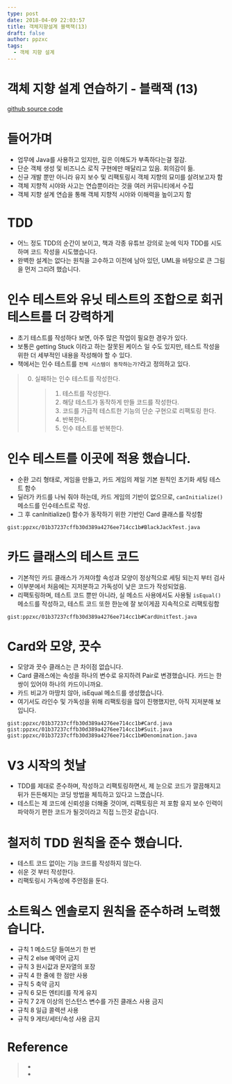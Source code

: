 ```yaml
---
type: post
date: 2018-04-09 22:03:57
title: 객체지향설계 블랙잭(13)
draft: false
author: ppzxc
tags:
  - 객체 지향 설계
---
```


# 객체 지향 설계 연습하기 - 블랙잭 (13)

[github source code](https://github.com/JungHa-Cho/BlackJack)

# 들어가며

- 업무에 Java를 사용하고 있지만, 깊은 이해도가 부족하다는걸 절감.
- 단순 객체 생성 및 비즈니스 로직 구현에만 매달리고 있음. 회의감이 듦.
- 신규 개발 뿐만 아니라 유지 보수 및 리팩토링시 객체 지향의 묘미를 살려보고자 함
- 객체 지향적 시야와 사고는 연습뿐이라는 것을 여러 커뮤니티에서 수집
- 객체 지향 설계 연습을 통해 객체 지향적 시야와 이해력을 높이고지 함

# TDD

- 어느 정도 TDD의 순간이 보이고, 책과 각종 유튜브 강의로 눈에 익자 TDD를 시도하며 코드 작성을 시도했습니다.
- 완벽한 설계는 없다는 원칙을 고수하고 이전에 남아 있던, UML을 바탕으로 큰 그림을 먼저 그리려 했습니다.

# 인수 테스트와 유닛 테스트의 조합으로 회귀 테스트를 더 강력하게

- 초기 테스트를 작성하다 보면, 아주 많은 작업이 필요한 경우가 있다.
- 보통은 getting Stuck 이라고 하는 잘못된 케이스 일 수도 있지만, 테스트 작성을 위한 더 세부적인 내용을 작성해야 할 수 있다.
- 책에서는 인수 테스트를 `전체 시스템이 동작하는가?`라고 정의하고 있다.

> 0. 실패하는 인수 테스트를 작성한다.
>    > 1. 테스트를 작성한다.
>    > 2. 해당 테스트가 동작하게 만들 코드를 작성한다.
>    > 3. 코드를 가급적 테스트한 기능의 단순 구현으로 리팩토링 한다.
>    > 4. 반복한다.
>    > 5. 인수 테스트를 반복한다.

# 인수 테스트를 이곳에 적용 했습니다.

- 순환 고리 형태로, 게임을 만들고, 카드 게임의 제일 기본 원칙인 초기화 세팅 테스트 함수
- 딜러가 카드를 나눠 줘야 하는데, 카드 게임의 기반이 없으므로, `canInitialize()` 메소드를 인수테스트로 작성.
- 그 후 canInitialize() 함수가 동작하기 위한 기반인 Card 클래스를 작성함

`gist:ppzxc/01b37237cffb30d389a4276ee714cc1b#BlackJackTest.java`

# 카드 클래스의 테스트 코드

- 기본적인 카드 클래스가 가져야할 속성과 모양이 정상적으로 세팅 되는지 부터 검사
- 이부분에서 처음에는 지저분하고 가독성이 낮은 코드가 작성되었음.
- 리팩토링하며, 테스트 코드 뿐만 아니라, 실 메소드 사용에서도 사용될 `isEqual()` 메소드를 작성하고, 테스트 코드 또한 한눈에 잘 보이게끔 지속적으로 리팩토링함

`gist:ppzxc/01b37237cffb30d389a4276ee714cc1b#CardUnitTest.java`

# Card와 모양, 끗수

- 모양과 끗수 클래스는 큰 차이점 없습니다.
- Card 클래스에는 속성을 하나의 변수로 유지하려 Pair로 변경했습니다. 카드는 한쌍이 있어야 하나의 카드이니까요.
- 카드 비교가 마땅치 않아, isEqual 메소드를 생성했습니다.
- 여기서도 라인수 및 가독성을 위해 리팩토링을 많이 진행했지만, 아직 지저분해 보입니다.

`gist:ppzxc/01b37237cffb30d389a4276ee714cc1b#Card.java`
`gist:ppzxc/01b37237cffb30d389a4276ee714cc1b#Suit.java`
`gist:ppzxc/01b37237cffb30d389a4276ee714cc1b#Denomination.java`

# V3 시작의 첫날

- TDD를 제대로 준수하며, 작성하고 리팩토링하면서, 제 눈으로 코드가 깔끔해지고 뒤가 든든해지는 코딩 방법을 체득하고 있다고 느꼈습니다.
- 테스트는 제 코드에 신뢰성을 더해줄 것이며, 리팩토링은 저 포함 유지 보수 인력이 파악하기 편한 코드가 될것이라고 직접 느낀것 같습니다.

# 철저히 TDD 원칙을 준수 했습니다.

- 테스트 코드 없이는 기능 코드를 작성하지 않는다.
- 쉬운 것 부터 작성한다.
- 리팩토링시 가독성에 주안점을 둔다.

# 소트웍스 엔솔로지 원칙을 준수하려 노력했습니다.

- 규칙 1 메소드당 들여쓰기 한 번
- 규칙 2 else 예약어 금지
- 규칙 3 원시값과 문자열의 포장
- 규칙 4 한 줄에 한 점만 사용
- 규칙 5 축약 금지
- 규칙 6 모든 엔티티를 작게 유지
- 규칙 7 2개 이상의 인스턴스 변수를 가진 클래스 사용 금지
- 규칙 8 일급 콜렉션 사용
- 규칙 9 게터/세터/속성 사용 금지

# Reference

> - []()
> - []()
